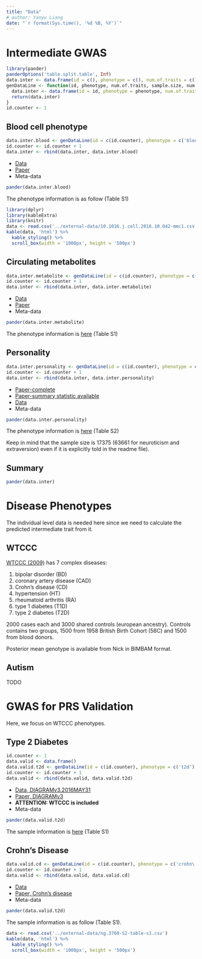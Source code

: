 ```yaml
---
title: "Data"
# author: Yanyu Liang
date: "`r format(Sys.time(), '%d %B, %Y')`"
---
```


# Intermediate GWAS

```r
library(pander)
panderOptions('table.split.table', Inf)
data.inter <- data.frame(id = c(), phenotype = c(), num.of.traits = c(), sample.size = c(), num.of.variants = c(), heritability.mean = c(), ancestry = c())
genDataLine <- function(id, phenotype, num.of.traits, sample.size, num.of.variants, ancestry, heritability.mean = NA) {
  data.inter <- data.frame(id = id, phenotype = phenotype, num.of.traits = num.of.traits, sample.size = sample.size, num.of.variants = num.of.variants, heritability.mean = heritability.mean, ancestry = ancestry)
  return(data.inter)
}
id.counter <- 1
```

## Blood cell phenotype

```r
data.inter.blood <- genDataLine(id = c(id.counter), phenotype = c('blood cell traits'), num.of.traits = c(36), sample.size = c(173480), num.of.variants = c(29.5e6), heritability.mean = c('10%-30%'), ancestry = c('european'))
id.counter <- id.counter + 1
data.inter <- rbind(data.inter, data.inter.blood)
```

* [Data](ftp://ftp.ebi.ac.uk/pub/databases/gwas/summary_statistics/AstleWJ_27863252_GCST004602)
* [Paper](http://www.cell.com/cell/fulltext/S0092-8674(16)31463-5)
* Meta-data

```r
pander(data.inter.blood)
```

The phenotype information is as follow (Table S1)
```r
library(dplyr)
library(kableExtra)
library(knitr)
data <- read.csv('../external-data/10.1016.j.cell.2016.10.042-mmc1.csv')#rmd/external-data/10.1016.j.cell.2016.10.042-mmc1.csv')
kable(data, 'html') %>%
  kable_styling() %>%
  scroll_box(width = '1000px', height = '500px')
```

## Circulating metabolites

```r
data.inter.metabolite <- genDataLine(id = c(id.counter), phenotype = c('circulating metabolites'), num.of.traits = c(123), sample.size = c(24925), num.of.variants = c(39e6), heritability.mean = c(NA), ancestry = c('european'))
id.counter <- id.counter + 1
data.inter <- rbind(data.inter, data.inter.metabolite)
```

* [Data](http://www.computationalmedicine.fi/data#NMR_GWAS)
* [Paper](https://www.nature.com/articles/ncomms11122)
* Meta-data

```r
pander(data.inter.metabolite)
```

The phenotype information is [here](https://github.com/liangyy/phenotype-epistasis/blob/master/external-data/ncomms11122-s1-table-s1.pdf) (Table S1)

## Personality

```r
data.inter.personality <- genDataLine(id = c(id.counter), phenotype = c('personality'), num.of.traits = c(5), sample.size = c(17375), num.of.variants = c(NA), heritability.mean = c('1%-12%'), ancestry = c('european'))
id.counter <- id.counter + 1
data.inter <- rbind(data.inter, data.inter.personality)
```

* [Paper-complete](https://www.nature.com/articles/ng.3736)
* [Paper-summary statistic available](http://www.tweelingenregister.org/fileadmin/user_upload/publicaties/verslaggeving/NTR-publicaties_2012/Moor_MP_2012.pdf)
* [Data](http://www.tweelingenregister.org/GPC/)
* Meta-data

```r
pander(data.inter.personality)
```

The phenotype information is [here](https://github.com/liangyy/phenotype-epistasis/blob/master/external-data/ng.3736-S1-table-s2.pdf) (Table S2)

Keep in mind that the sample size is 17375 (63661 for neuroticism and extraversion) even if it is explicitly told in the readme file).

## Summary

```r
pander(data.inter)
```

# Disease Phenotypes

The individual level data is needed here since we need to calculate the predicted intermediate trait from it.

## WTCCC

[WTCCC (2009)](https://www.nature.com/articles/nature05911) has 7 complex diseases: 

1. bipolar disorder (BD)
2. coronary artery disease (CAD)
3. Crohn’s disease (CD)
4. hypertension (HT)
5. rheumatoid arthritis (RA)
6. type 1 diabetes (T1D)
7. type 2 diabetes (T2D)

2000 cases each and 3000 shared controls (european ancestry). Controls contains two groups, 1500 from 1958 British Birth Cohort (58C) and 1500 from blood donors.

Posterior mean genotype is available from Nick in BIMBAM format.

## Autism

TODO

# GWAS for PRS Validation

Here, we focus on WTCCC phenotypes.

## Type 2 Diabetes

```r
id.counter <- 1
data.valid <- data.frame()
data.valid.t2d <- genDataLine(id = c(id.counter), phenotype = c('t2d'), num.of.traits = c(1), sample.size = c(150000), num.of.variants = c(127903), heritability.mean = c('30%-70%'), ancestry = c('european + Pakistani'))
id.counter <- id.counter + 1
data.valid <- rbind(data.valid, data.valid.t2d)
```

* [Data, DIAGRAMv3.2016MAY31](ftp://ftp.ebi.ac.uk/pub/databases/gwas/summary_statistics/MorrisAP_22885922_GCST005047)
* [Paper, DIAGRAMv3](https://www-nature-com.proxy.uchicago.edu/articles/ng.2383)
* **ATTENTION: WTCCC is included**
* Meta-data

```r
pander(data.valid.t2d)
```

The sample information is [here](https://github.com/liangyy/phenotype-epistasis/blob/master/external-data/ng.2383-S1-table-s1.pdf) (Table S1)

## Crohn's Disease

```r
data.valid.cd <- genDataLine(id = c(id.counter), phenotype = c('crohn\'s disease'), num.of.traits = c(1), sample.size = c(12000), num.of.variants = c(9.5e6), heritability.mean = c(NA), ancestry = c('european'))
id.counter <- id.counter + 1
data.valid <- rbind(data.valid, data.valid.cd)
```

* [Data](ftp://ftp.ebi.ac.uk/pub/databases/gwas/summary_statistics/deLangeKM_28067908_GCST004132)
* [Paper, Crohn's disease](https://www.nature.com/articles/ng.3760)
* Meta-data

```r
pander(data.valid.t2d)
```

The sample information is as follow (Table S1).

```r
data <- read.csv('../external-data/ng.3760-S2-table-s1.csv')
kable(data, 'html') %>%
  kable_styling() %>%
  scroll_box(width = '1000px', height = '500px')
```